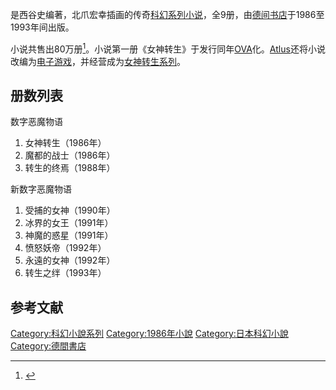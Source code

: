 {{NoteTA
| 1=zh-cn:数字; zh-tw:數位; zh-hk:電子;
}}
{{Infobox 系列小说
| name = 数字恶魔物语
| title_orig = {{lang|ja|デジタル・デビル・ストーリー}}
| image =
| author = 西谷史
| illustrator = 北爪宏幸
| country = 日本
| language = 日语
| genre = 小说
| publisher = [[德间书店|德间书店]]
| pub_date = 1986年－1993年
}}

{{日本作品|数字恶魔物语|デジタル・デビル・ストーリー}}是西谷史编著，北爪宏幸插画的传奇[[科幻小说|科幻系列小说]]，全9册，由[[德间书店|德间书店]]于1986至1993年间出版。

小说共售出80万册<ref name="ライトノベルを書きたい人の本_pp56-57">{{Cite book|others=榎本秋|date=2008-10-10|title=ライトノベルを書きたい人の本|publisher=成美堂出版|isbn=978-4-415-30387-1|author=西谷史|chapter=西谷史先生直伝! ライトノベル創作講座 あなただけの発想力を磨こう|pages=56-57}}</ref>。小说第一册《女神转生》于发行同年[[OVA|OVA]]化。[[Atlus|Atlus]]还将小说改编为[[电子游戏|电子游戏]]，并经营成为[[女神转生系列|女神转生系列]]。

== 册数列表 ==

; 数字恶魔物语
# 女神转生（1986年）
# 魔都的战士（1986年）
# 转生的终焉（1988年）
; 新数字恶魔物语
# 受捕的女神（1990年）
# 冰界的女王（1991年）
# 神魔的惑星（1991年）
# 愤怒妖帝（1992年）
# 永遠的女神（1992年）
# 转生之绊（1993年）

== 参考文献 ==
{{Reflist}}

{{女神转生系列}}
{{西久保瑞穗執導作品}}

{{DEFAULTSORT:Digital Devil Story}}
[[Category:科幻小說系列|Category:科幻小說系列]]
[[Category:1986年小說|Category:1986年小說]]
[[Category:日本科幻小說|Category:日本科幻小說]]
[[Category:德間書店|Category:德間書店]]

{{novel-stub}}